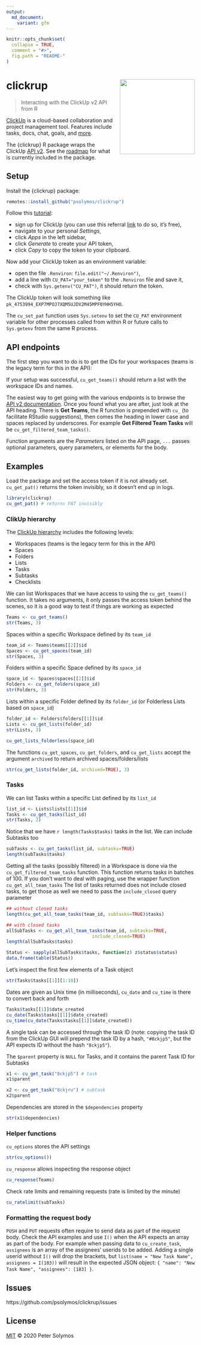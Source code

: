 ```yaml
---
output:
  md_document:
    variant: gfm
---
```


```r
knitr::opts_chunk$set(
  collapse = TRUE,
  comment = "#>",
  fig.path = "README-"
)
```

# clickrup <img src="https://raw.githubusercontent.com/psolymos/clickrup/master/inst/images/clickrup.jpg" align="right" style="padding-left:10px;background-color:white;" width="200px" />
> Interacting with the ClickUp v2 API from R

[ClickUp](https://clickup.com/?noRedirect=true) is a cloud-based collaboration and project management tool. 
Features include tasks, docs, chat, goals, and [more](https://clickup.com/features).

The {clickrup} R package wraps the ClickUp [API v2](https://clickup.com/api). 
See the [roadmap](https://github.com/psolymos/clickrup/issues/1) for what is currently included in the package.

## Setup

Install the {clickrup} package:

```r
remotes::install_github("psolymos/clickrup")
```

Follow this [tutorial](https://docs.clickup.com/en/articles/1367130-getting-started-with-the-clickup-api):

- sign up for ClickUp (you can use this referral [link](https://clickup.com?fp_ref=peter51) to do so, it's free),
- navigate to your personal *Settings*,
- click *Apps* in the left sidebar,
- click *Generate* to create your API token,
- click *Copy* to copy the token to your clipboard.

Now add your ClickUp token as an environment variable:

- open the file `.Renviron`: `file.edit("~/.Renviron")`,
- add a line with `CU_PAT="your_token"` to the `.Renviron` file and save it,
- check with `Sys.getenv("CU_PAT")`, it should return the token.

The ClickUp token will look something like 
`pk_4753994_EXP7MPOJ7XQM5UJDV2M45MPF0YHH5YHO`.

The `cu_set_pat` function uses `Sys.setenv` to set
the `CU_PAT` environment variable for other processes called from within R or future calls to `Sys.getenv` from the same R process.

## API endpoints

The first step you want to do is to get the IDs for your workspaces (teams is the legacy term for this in the API):

If your setup was successful, `cu_get_teams()` should return a list with the workspace IDs and names.

The easiest way to get going with the various endpoints is to browse the [API v2 documentation](https://clickup.com/api).
Once you found what you are after, just look at the API heading. There is **Get Teams**, the R function
is prepended with `cu_` (to facilitate RStudio suggestions), then comes the heading in lower case and spaces replaced by underscores.
For example **Get Filtered Team Tasks** will be `cu_get_filtered_team_tasks()`.

Function arguments are the *Parameters* listed on the API page, `...` passes optional parameters, query parameters, 
or elements for the body.

## Examples

Load the package and set the access token if it is not already set.
`cu_get_pat()` returns the token invisibly, so it doesn't
end up in logs.

```r
library(clickrup)
cu_get_pat() # returns PAT invisibly
```

### ClikUp hierarchy

The [ClickUp hierarchy](https://docs.clickup.com/en/articles/1045623-how-does-the-hierarchy-structure-work-in-clickup) includes the following levels:

- Workspaces (teams is the legacy term for this in the API)
- Spaces
- Folders
- Lists
- Tasks
- Subtasks
- Checklists

We can list Workspaces that we have access to using the `cu_get_teams()`
function. It takes no arguments, it only passes the access token
behind the scenes, so it is a good way to test if things are
working as expected

```r
Teams <- cu_get_teams()
str(Teams, 3)
```

Spaces within a specific Workspace defined by its `team_id`

```r
team_id <- Teams$teams[[2]]$id
Spaces <- cu_get_spaces(team_id)
str(Spaces, 3)
```

Folders within a specific Space defined by its `space_id`

```r
space_id <- Spaces$spaces[[2]]$id
Folders <- cu_get_folders(space_id)
str(Folders, 3)
```

Lists within a specific Folder defined by its `folder_id`
(or Folderless Lists based on `space_id`)

```r
folder_id <- Folders$folders[[1]]$id
Lists <- cu_get_lists(folder_id)
str(Lists, 3)

cu_get_lists_folderless(space_id)
```

The functions `cu_get_spaces`, `cu_get_folders`, and `cu_get_lists`
accept the argument `archived` to return archived spaces/folders/lists

```r
str(cu_get_lists(folder_id, archived=TRUE), 3)
```

### Tasks

We can list Tasks within a specific List defined by its `list_id`

```r
list_id <- Lists$lists[[1]]$id
Tasks <- cu_get_tasks(list_id)
str(Tasks, 2)
```

Notice that we have `r length(Tasks$tasks)` tasks in the list.
We can include Subtasks too

```r
subTasks <- cu_get_tasks(list_id, subtasks=TRUE)
length(subTasks$tasks)
```

Getting all the tasks (possibly filtered) in a Workspace
is done via the `cu_get_filtered_team_tasks` function.
This function returns tasks in batches of 100.
If you don't want to deal with paging, use the
wrapper function `cu_get_all_team_tasks`
The list of tasks returned does not include closed tasks,
to get those as well we need to pass the `include_closed`
query parameter

```r
## without closed tasks
length(cu_get_all_team_tasks(team_id, subtasks=TRUE)$tasks)

## with closed tasks
allSubTasks <- cu_get_all_team_tasks(team_id, subtasks=TRUE,
                                include_closed=TRUE)
length(allSubTasks$tasks)

Status <- sapply(allSubTasks$tasks, function(z) z$status$status)
data.frame(table(Status))
```

Let's inspect the first few elements of a Task object

```r
str(Tasks$tasks[[1]][1:10])
```

Dates are given as Unix time (in milliseconds),
`cu_date` and `cu_time` is there to convert back and forth

```r
Tasks$tasks[[1]]$date_created
cu_date(Tasks$tasks[[1]]$date_created)
cu_time(cu_date(Tasks$tasks[[1]]$date_created))
```

A single task can be accessed through the task ID
(note: copying the task ID from the ClickUp GUI will prepend
the task ID by a hash, `"#8ckjp5"`, but the API expects
ID without the hash `"8ckjp5"`).

The `$parent` property is `NULL` for Tasks, and 
it contains the parent Task ID for Subtasks

```r
x1 <- cu_get_task("8ckjp5") # task
x1$parent

x2 <- cu_get_task("8ckjru") # subtask
x2$parent
```

Dependencies are stored in the `$dependencies` property

```r
str(x1$dependencies)
```

### Helper functions

`cu_options` stores the API settings

```r
str(cu_options())
```

`cu_response` allows inspecting the response object

```r
cu_response(Teams)
```

Check rate limits and remaining requests (rate is limited by the minute)

```r
cu_ratelimit(subTasks)
```

### Formatting the request body

`PUSH` and `PUT` requests often require to send data as part of the
request body. Check the API examples and use `I()` when the API expects an
array as part of the body. For example when passing data to
`cu_create_task`, `assignees` is an array of the assignees' 
userids to be added. Adding a single userid without `I()` will
drop the brackets, but
`list(name = "New Task Name", assignees = I(183))` will result in
the expected JSON object:
`{ "name": "New Task Name", "assignees": [183] }`.

## Issues

https://github.com/psolymos/clickrup/issues

## License

[MIT](LICENSE) &copy; 2020 Peter Solymos
